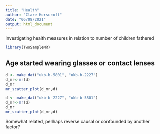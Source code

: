 ```yaml
---
title: "Health"
author: "Clare Horscroft"
date: "06/08/2021"
output: html_document
---
```


Investigating health measures in relation to number of children fathered

```r
library(TwoSampleMR)
```

## Age started wearing glasses or contact lenses

```r
d <- make_dat("ukb-b-5801", "ukb-b-2227")
d_mr<-mr(d)
d_mr
mr_scatter_plot(d_mr,d)
```

```r
d <- make_dat("ukb-b-2227", "ukb-b-5801")
d_mr<-mr(d)
d_mr
mr_scatter_plot(d_mr,d)
```

Somewhat related, perhaps reverse causal or confounded by another factor?

